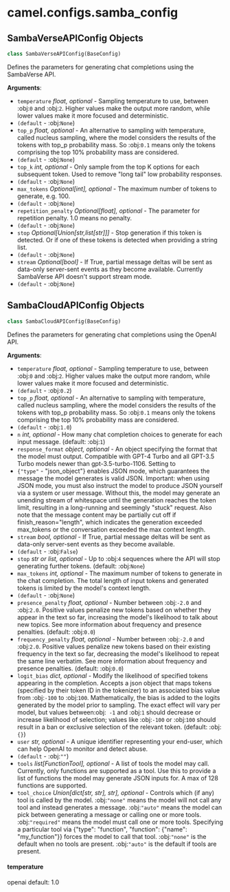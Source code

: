 <a id="camel.configs.samba_config"></a>

# camel.configs.samba\_config

<a id="camel.configs.samba_config.SambaVerseAPIConfig"></a>

## SambaVerseAPIConfig Objects

```python
class SambaVerseAPIConfig(BaseConfig)
```

Defines the parameters for generating chat completions using the
SambaVerse API.

**Arguments**:

- `temperature` _float, optional_ - Sampling temperature to use, between
  :obj:`0` and :obj:`2`. Higher values make the output more random,
  while lower values make it more focused and deterministic.
- `(default` - :obj:`None`)
- `top_p` _float, optional_ - An alternative to sampling with temperature,
  called nucleus sampling, where the model considers the results of
  the tokens with top_p probability mass. So :obj:`0.1` means only
  the tokens comprising the top 10% probability mass are considered.
- `(default` - :obj:`None`)
- `top_k` _int, optional_ - Only sample from the top K options for each
  subsequent token. Used to remove "long tail" low probability
  responses.
- `(default` - :obj:`None`)
- `max_tokens` _Optional[int], optional_ - The maximum number of tokens to
  generate, e.g. 100.
- `(default` - :obj:`None`)
- `repetition_penalty` _Optional[float], optional_ - The parameter for
  repetition penalty. 1.0 means no penalty.
- `(default` - :obj:`None`)
- `stop` _Optional[Union[str,list[str]]]_ - Stop generation if this token
  is detected. Or if one of these tokens is detected when providing
  a string list.
- `(default` - :obj:`None`)
- `stream` _Optional[bool]_ - If True, partial message deltas will be sent
  as data-only server-sent events as they become available.
  Currently SambaVerse API doesn't support stream mode.
- `(default` - :obj:`None`)

<a id="camel.configs.samba_config.SambaCloudAPIConfig"></a>

## SambaCloudAPIConfig Objects

```python
class SambaCloudAPIConfig(BaseConfig)
```

Defines the parameters for generating chat completions using the
OpenAI API.

**Arguments**:

- `temperature` _float, optional_ - Sampling temperature to use, between
  :obj:`0` and :obj:`2`. Higher values make the output more random,
  while lower values make it more focused and deterministic.
- `(default` - :obj:`0.2`)
- `top_p` _float, optional_ - An alternative to sampling with temperature,
  called nucleus sampling, where the model considers the results of
  the tokens with top_p probability mass. So :obj:`0.1` means only
  the tokens comprising the top 10% probability mass are considered.
- `(default` - :obj:`1.0`)
- `n` _int, optional_ - How many chat completion choices to generate for
  each input message. (default: :obj:`1`)
- `response_format` _object, optional_ - An object specifying the format
  that the model must output. Compatible with GPT-4 Turbo and all
  GPT-3.5 Turbo models newer than gpt-3.5-turbo-1106. Setting to
- `{"type"` - "json_object"} enables JSON mode, which guarantees the
  message the model generates is valid JSON. Important: when using
  JSON mode, you must also instruct the model to produce JSON
  yourself via a system or user message. Without this, the model
  may generate an unending stream of whitespace until the generation
  reaches the token limit, resulting in a long-running and seemingly
  "stuck" request. Also note that the message content may be
  partially cut off if finish_reason="length", which indicates the
  generation exceeded max_tokens or the conversation exceeded the
  max context length.
- `stream` _bool, optional_ - If True, partial message deltas will be sent
  as data-only server-sent events as they become available.
- `(default` - :obj:`False`)
- `stop` _str or list, optional_ - Up to :obj:`4` sequences where the API
  will stop generating further tokens. (default: :obj:`None`)
- `max_tokens` _int, optional_ - The maximum number of tokens to generate
  in the chat completion. The total length of input tokens and
  generated tokens is limited by the model's context length.
- `(default` - :obj:`None`)
- `presence_penalty` _float, optional_ - Number between :obj:`-2.0` and
  :obj:`2.0`. Positive values penalize new tokens based on whether
  they appear in the text so far, increasing the model's likelihood
  to talk about new topics. See more information about frequency and
  presence penalties. (default: :obj:`0.0`)
- `frequency_penalty` _float, optional_ - Number between :obj:`-2.0` and
  :obj:`2.0`. Positive values penalize new tokens based on their
  existing frequency in the text so far, decreasing the model's
  likelihood to repeat the same line verbatim. See more information
  about frequency and presence penalties. (default: :obj:`0.0`)
- `logit_bias` _dict, optional_ - Modify the likelihood of specified tokens
  appearing in the completion. Accepts a json object that maps tokens
  (specified by their token ID in the tokenizer) to an associated
  bias value from :obj:`-100` to :obj:`100`. Mathematically, the bias
  is added to the logits generated by the model prior to sampling.
  The exact effect will vary per model, but values between:obj:` -1`
  and :obj:`1` should decrease or increase likelihood of selection;
  values like :obj:`-100` or :obj:`100` should result in a ban or
  exclusive selection of the relevant token. (default: :obj:`{}`)
- `user` _str, optional_ - A unique identifier representing your end-user,
  which can help OpenAI to monitor and detect abuse.
- `(default` - :obj:`""`)
- `tools` _list[FunctionTool], optional_ - A list of tools the model may
  call. Currently, only functions are supported as a tool. Use this
  to provide a list of functions the model may generate JSON inputs
  for. A max of 128 functions are supported.
- `tool_choice` _Union[dict[str, str], str], optional_ - Controls which (if
  any) tool is called by the model. :obj:`"none"` means the model
  will not call any tool and instead generates a message.
  :obj:`"auto"` means the model can pick between generating a
  message or calling one or more tools.  :obj:`"required"` means the
  model must call one or more tools. Specifying a particular tool
  via {"type": "function", "function": {"name": "my_function"}}
  forces the model to call that tool. :obj:`"none"` is the default
  when no tools are present. :obj:`"auto"` is the default if tools
  are present.

<a id="camel.configs.samba_config.SambaCloudAPIConfig.temperature"></a>

#### temperature

openai default: 1.0

